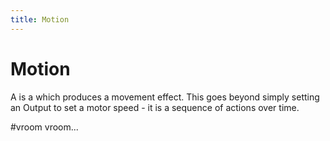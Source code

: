 ```yaml
---
title: Motion
---
```


# Motion


A <Term name="Motion"/> is a <Term name="Behavior"/> which produces a 
movement effect.  This goes beyond simply setting an Output to set a motor 
speed - it is a sequence of actions over time.




#vroom vroom...